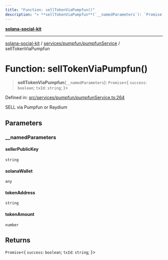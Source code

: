 ```yaml
---
title: "Function: sellTokenViaPumpfun()"
description: "> **sellTokenViaPumpfun**(`__namedParameters`): `Promise`\<\{ `success`: `boolean`; `txId`: `string`; \}\>"
---
```


[**solana-social-kit**](../../../../README.mdx)

***

[solana-social-kit](../../../../README.mdx) / [services/pumpfun/pumpfunService](../README.mdx) / sellTokenViaPumpfun

# Function: sellTokenViaPumpfun()

> **sellTokenViaPumpfun**(`__namedParameters`): `Promise`\<\{ `success`: `boolean`; `txId`: `string`; \}\>

Defined in: [src/services/pumpfun/pumpfunService.ts:264](https://github.com/SendArcade/solana-social-starter/blob/bd4b3556b8f469c27ebb06f4df65b3a36b43ba3b/src/services/pumpfun/pumpfunService.ts#L264)

SELL via Pumpfun or Raydium

## Parameters

### \_\_namedParameters

#### sellerPublicKey

`string`

#### solanaWallet

`any`

#### tokenAddress

`string`

#### tokenAmount

`number`

## Returns

`Promise`\<\{ `success`: `boolean`; `txId`: `string`; \}\>
